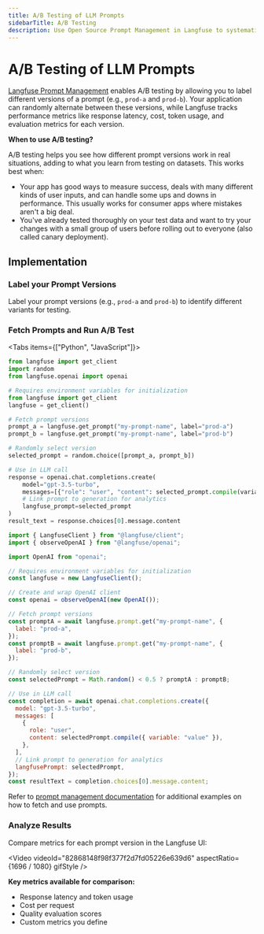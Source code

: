 ```yaml
---
title: A/B Testing of LLM Prompts
sidebarTitle: A/B Testing
description: Use Open Source Prompt Management in Langfuse to systematically test and improve your LLM prompts with A/B testing.
---
```


# A/B Testing of LLM Prompts

[Langfuse Prompt Management](/docs/prompts/get-started) enables A/B testing by allowing you to label different versions of a prompt (e.g., `prod-a` and `prod-b`). Your application can randomly alternate between these versions, while Langfuse tracks performance metrics like response latency, cost, token usage, and evaluation metrics for each version.

<Callout type="info">

**When to use A/B testing?**

A/B testing helps you see how different prompt versions work in real situations, adding to what you learn from testing on datasets. This works best when:

- Your app has good ways to measure success, deals with many different kinds of user inputs, and can handle some ups and downs in performance. This usually works for consumer apps where mistakes aren't a big deal.
- You've already tested thoroughly on your test data and want to try your changes with a small group of users before rolling out to everyone (also called canary deployment).

</Callout>

## Implementation

<Steps>

### Label your Prompt Versions

Label your prompt versions (e.g., `prod-a` and `prod-b`) to identify different variants for testing.

### Fetch Prompts and Run A/B Test

<Tabs items={["Python", "JavaScript"]}>
<Tab>

```python
from langfuse import get_client
import random
from langfuse.openai import openai

# Requires environment variables for initialization
from langfuse import get_client
langfuse = get_client()

# Fetch prompt versions
prompt_a = langfuse.get_prompt("my-prompt-name", label="prod-a")
prompt_b = langfuse.get_prompt("my-prompt-name", label="prod-b")

# Randomly select version
selected_prompt = random.choice([prompt_a, prompt_b])

# Use in LLM call
response = openai.chat.completions.create(
    model="gpt-3.5-turbo",
    messages=[{"role": "user", "content": selected_prompt.compile(variable="value")}],
    # Link prompt to generation for analytics
    langfuse_prompt=selected_prompt
)
result_text = response.choices[0].message.content
```

</Tab>
<Tab>

```js
import { LangfuseClient } from "@langfuse/client";
import { observeOpenAI } from "@langfuse/openai";

import OpenAI from "openai";

// Requires environment variables for initialization
const langfuse = new LangfuseClient();

// Create and wrap OpenAI client
const openai = observeOpenAI(new OpenAI());

// Fetch prompt versions
const promptA = await langfuse.prompt.get("my-prompt-name", {
  label: "prod-a",
});
const promptB = await langfuse.prompt.get("my-prompt-name", {
  label: "prod-b",
});

// Randomly select version
const selectedPrompt = Math.random() < 0.5 ? promptA : promptB;

// Use in LLM call
const completion = await openai.chat.completions.create({
  model: "gpt-3.5-turbo",
  messages: [
    {
      role: "user",
      content: selectedPrompt.compile({ variable: "value" }),
    },
  ],
  // Link prompt to generation for analytics
  langfusePrompt: selectedPrompt,
});
const resultText = completion.choices[0].message.content;
```

</Tab>
</Tabs>

<Callout type="info">

Refer to [prompt management documentation](/docs/prompts/get-started) for additional examples on how to fetch and use prompts.

</Callout>

### Analyze Results

Compare metrics for each prompt version in the Langfuse UI:

<Video
  videoId="82868148f98f377f2d7fd05226e639d6"
  aspectRatio={1696 / 1080}
  gifStyle
/>

**Key metrics available for comparison:**

- Response latency and token usage
- Cost per request
- Quality evaluation scores
- Custom metrics you define

</Steps>

